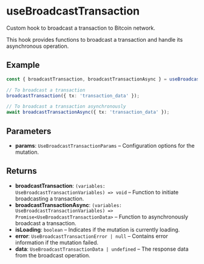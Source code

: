 # useBroadcastTransaction

Custom hook to broadcast a transaction to Bitcoin network.

This hook provides functions to broadcast a transaction and handle its asynchronous operation.

## Example

```typescript
const { broadcastTransaction, broadcastTransactionAsync } = useBroadcastTransaction();

// To broadcast a transaction
broadcastTransaction({ tx: 'transaction_data' });

// To broadcast a transaction asynchronously
await broadcastTransactionAsync({ tx: 'transaction_data' });
```

## Parameters

- **params**: `UseBroadcastTransactionParams` – Configuration options for the mutation.

## Returns

- **broadcastTransaction**: `(variables: UseBroadcastTransactionVariables) => void` – Function to initiate broadcasting a transaction.
- **broadcastTransactionAsync**: `(variables: UseBroadcastTransactionVariables) => Promise<UseBroadcastTransactionData>` – Function to asynchronously broadcast a transaction.
- **isLoading**: `boolean` – Indicates if the mutation is currently loading.
- **error**: `UseBroadcastTransactionError | null` – Contains error information if the mutation failed.
- **data**: `UseBroadcastTransactionData | undefined` – The response data from the broadcast operation.



